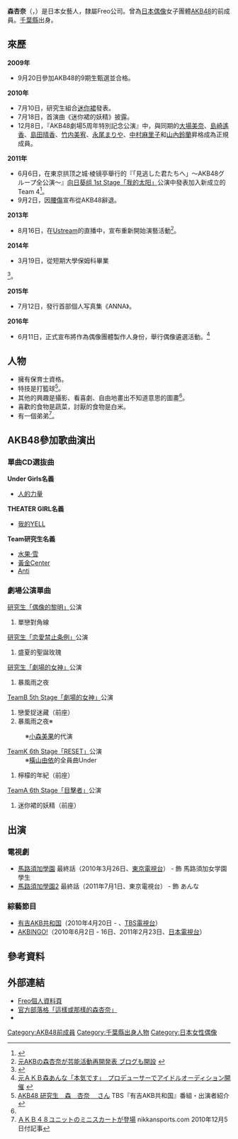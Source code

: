 {{藝人
|姓名 = 森杏奈
|類型 = 女藝人
|圖片 = 
|圖片尺寸 = 
|圖片簡介 = 
|原名 = {{lang|ja|森 あんな}}
|外文名 = 
|外文 =  
|羅馬拼音 = Mori Anna
|英文名 = 
|暱稱 = {{lang|ja|なんちゃん}}
|其他藝名 = 
|國籍 = {{JPN}}
|出生日期 = {{birth date and age|1994|3|21}}
|出生地點 = [[日本|日本]][[千葉縣|千葉縣]]
|逝世日期 = 
|逝世地點 = 
|職業 = 女性偶像
|語言 = 
|教育程度 = 
|宗教信仰 =
|配偶 = 
|兒女 = 
|父母 = 
|音樂類型 = 
|演奏樂器 = 
|出身地 = 
|出道作 = 
|出道日期 = 
|代表作 = 
|活躍年代 = 
|唱片公司 = 
|經紀公司 = Freo
|網站 = 
|相關團體 = [[AKB48|AKB48]]
|獎項 = 
|IMDb = 
}}
{{Japanese|japanese=森 あんな|kana=もり あんな|romaji=Mori Anna}}

'''森杏奈'''（{{lang-ja|森 あんな}}，{{bd|1994年|3月21日}}）是日本女藝人，隸屬Freo公司。曾為[[日本偶像|日本偶像]]女子團體[[AKB48|AKB48]]的前成員。[[千葉縣|千葉縣]]出身。

== 來歷 ==
'''2009年'''
*9月20日參加AKB48的9期生甄選並合格。

'''2010年'''
*7月10日，研究生組合[[迷你裙_(偶像組合)|迷你裙]]發表。
*7月18日，首演曲《迷你裙的妖精》披露。
*12月8日，『AKB48劇場5周年特別記念公演』中，與同期的[[大場美奈|大場美奈]]、[[島崎遙香|島崎遙香]]、[[島田晴香|島田晴香]]、[[竹内美宥|竹内美宥]]、[[永尾まりや|永尾まりや]]、[[中村麻里子|中村麻里子]]和[[山內鈴蘭|山內鈴蘭]]昇格成為正規成員。

'''2011年'''
* 6月6日，在東京拱顶之城·棱镜亭舉行的『「見逃した君たちへ」〜AKB48グループ全公演〜』[[向日葵组_1st_Stage「我的太阳」|向日葵组 1st Stage「我的太阳」]]公演中發表加入新成立的Team 4<ref>{{Cite web|date=2011-06-07|url=http://ameblo.jp/akihabara48/entry-10915712180.html|title=チーム４発足|publisher=AKB48官方部萿格|accessdate=2011-06-07|archive-date=2012-07-05|archive-url=https://www.webcitation.org/68vW4qYTg?url=http://ameblo.jp/akihabara48/entry-10915712180.html|dead-url=no}}</ref>。
*9月2日，因[[下背痛|腰傷]]宣布從AKB48辭退。

'''2013年'''
* 8月16日，在[[Ustream|Ustream]]的直播中，宣布重新開始演藝活動<ref>[http://www.sponichi.co.jp/entertainment/news/2013/08/16/kiji/K20130816006432460.html 元AKBの森杏奈が芸能活動再開発表 ブログも開設] {{webarchive|url=https://web.archive.org/web/20160616171251/http://www.sponichi.co.jp/entertainment/news/2013/08/16/kiji/K20130816006432460.html |date=2016-06-16 }}</ref>。

'''2014年'''
* 3月19日，從短期大學保姆科畢業<ref>{{Twitter status|_morianna|443711562302234624|2014年3月12日のツイート}}
</ref><ref>{{Twitter status|_morianna|446206897566146560|2014年3月19日のツイート}}</ref>。

'''2015年'''
* 7月12日，發行首部個人写真集《ANNA》。

'''2016年'''
* 6月11日，正式宣布將作為偶像團體製作人身份，舉行偶像遴選活動。<ref>[http://headlines.yahoo.co.jp/hl?a=20160611-00000148-spnannex-ent 元ＡＫＢ森あんな「本気です」　プロデューサーでアイドルオーディション開催] {{webarchive|url=https://web.archive.org/web/20160624011325/http://headlines.yahoo.co.jp/hl?a=20160611-00000148-spnannex-ent |date=2016-06-24 }}</ref>

== 人物 ==
* 擁有保育士資格。
* 特技是打籃球<ref name=ariyoshiakb>[http://www.tbs.co.jp/ariyoshi-akb/profile/mori.html?keepThis=true&TB_iframe=true&height=500&width=560 AKB48 研究生　森　杏奈　 さん] {{Wayback|url=http://www.tbs.co.jp/ariyoshi-akb/profile/mori.html?keepThis=true&TB_iframe=true&height=500&width=560 |date=20120126223957 }} TBS『有吉AKB共和国』番組・出演者紹介</ref>。
* 其他的興趣是攝影、看喜劇、自由地畫出不知道意思的圖畫<ref name=ariyoshiakb/>。
* 喜歡的食物是蔬菜，討厭的食物是白米。
* 有一個弟弟<ref>[http://www.nikkansports.com/entertainment/news/f-et-tp0-20101205-710367.html ＡＫＢ４８ユニットのミニスカートが登場] {{Wayback|url=http://www.nikkansports.com/entertainment/news/f-et-tp0-20101205-710367.html |date=20110209150737 }} nikkansports.com 2010年12月5日付記事</ref>。

== AKB48參加歌曲演出 ==
=== 單曲CD選抜曲 ===
'''Under Girls名義'''
* [[Everyday、髮箍|人的力量]]

'''THEATER GIRL名義'''
* [[馬尾與髮圈|我的YELL]]

'''Team研究生名義'''
* [[機會的順序|水果‧雪]]
* [[變成櫻花樹|黃金Center]]
* [[Everyday、髮箍|Anti]]

=== 劇場公演單曲 ===
; [[TeamB_4th_Stage「偶像的黎明」#AKB48_Team研究生_Stage「偶像的黎明」公演|研究生「偶像的黎明」]]公演
# 單戀對角線

; [[teamA_5th_Stage「恋愛禁止条例」#AKB48_Team研究生_Stage「恋愛禁止条例」公演|研究生「恋愛禁止条例」]]公演
# 盛夏的聖誕玫瑰

; [[TeamB_5th_Stage「劇場的女神」#AKB48_Team研究生_Stage「劇場的女神」公演|研究生「劇場的女神」]]公演
# 暴風雨之夜

; [[TeamB_5th_Stage「劇場的女神」|TeamB 5th Stage「劇場的女神」]]公演
# 戀愛捉迷藏（前座）
# 暴風雨之夜※
: ※[[小森美果|小森美果]]的代演

; [[TeamK_6th_Stage「RESET」|TeamK 6th Stage「RESET」]]公演
: ※[[橫山由依|橫山由依]]的全員曲Under
# 檸檬的年紀（前座）

; [[TeamA_6th_Stage「目擊者」|TeamA 6th Stage「目擊者」]]公演
# 迷你裙的妖精（前座）

== 出演 ==
=== 電視劇 ===
*[[馬路須加學園|馬路須加學園]] 最終話（2010年3月26日、[[東京電視台|東京電視台]]） - 飾 馬路須加女学園學生
* [[馬路須加學園|馬路須加學園2]] 最終話（2011年7月1日、東京電視台） - 飾  あんな

=== 綜藝節目 ===
* [[有吉AKB共和国|有吉AKB共和国]]（2010年4月20日 - 、[[TBS電視台|TBS電視台]]）
*[[AKBINGO!|AKBINGO!]]（2010年6月2日 - 16日、2011年2月23日、[[日本電視台|日本電視台]]）

== 參考資料 ==
{{Reflist}}

== 外部連結 ==
* [https://web.archive.org/web/20160713054135/http://freo.co.jp/official/talent/380/ Freo個人資料頁]{{ja icon}}
* [http://ameblo.jp/mranna/ 官方部落格「這樣或那樣的森杏奈」] {{Wayback|url=http://ameblo.jp/mranna/ |date=20160821144247 }}{{ja icon}}
* {{Twitter|_morianna}}{{ja icon}}

{{AKB48成員}}

{{DEFAULTSORT:Mori anna}}
[[Category:AKB48前成員|Category:AKB48前成員]]
[[Category:千葉縣出身人物|Category:千葉縣出身人物]]
[[Category:日本女性偶像|Category:日本女性偶像]]